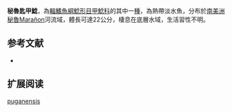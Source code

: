 {{Speciesbox
| name = 秘魯匙甲鯰
| image = 
| image_width = 250px
| image_caption = 
| status = NE
| status_system = IUCN3.1
| genus = Spatuloricaria
| species = puganensis
| authority = [[Pearson|Pearson]], 1937
| synonyms = *''Loricaria puganensis '',Pearson, 1937 
}}

'''秘魯匙甲鯰'''，為[[輻鰭魚綱|輻鰭魚綱]][[鯰形目|鯰形目]][[甲鯰科|甲鯰科]]的其中一[[種|種]]，為熱帶淡水魚，分布於[[南美洲|南美洲]][[秘魯|秘魯]]Marañon河流域，體長可達22公分，棲息在底層水域，生活習性不明。
==参考文献==
*{{FishBase_species|genus=Spatuloricaria|species=puganensis|year=2014|month=12}}

== 扩展阅读 ==
{{refbegin}}
{{wikispecies-inline|Spatuloricaria puganensis|秘魯匙甲鯰}}
{{refend}}
{{Taxonbar|from=Q5595674}}

[[Category:匙甲鯰屬|puganensis]]